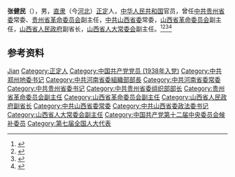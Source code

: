 {{Otheruses|other=名为张健民的其他人物|张健民}}

'''张健民'''（{{bd|1920年||2013年||catIdx=Zhang}}），男，[[直隶省|直隶]]（今[[河北省|河北]]）[[正定县|正定]]人，[[中华人民共和国|中华人民共和国]]官员，曾任[[中共贵州省委|中共贵州省委]]常委、[[贵州省革命委员会|贵州省革命委员会]]副主任，[[中共山西省委|中共山西省委]]常委，[[山西省革命委员会|山西省革命委员会]]副主任，[[山西省人民政府|山西省人民政府]]副省长，[[山西省人大常委会|山西省人大常委会]]副主任。<ref>{{Cite book|title=中华人民共和国职官志|author=何虎生, 李耀东, 向常福主编|publisher=中国社会出版社|year=2003|isbn=9787800883934|location=北京|pages=}}</ref><ref>{{Cite book|title=贵州百科全书|author=孙淦, 庹文升, 何仁仲主编|publisher=中国大百科全书出版社|year=2005|isbn=9787500074069|location=贵阳|pages=}}</ref><ref>{{cite book|title=中囯人名大辞典·现任党政军领导人物卷|author=廖盖隆等编|year=1990|publisher=上海辞书出版社|location=上海|page=}}</ref><ref>{{Cite web|title=张健民同志生平|url=http://cpc.people.com.cn/n/2013/0731/c87393-22385910.html|accessdate=2020-08-11|work=山西日报|archive-date=2016-07-13|archive-url=https://web.archive.org/web/20160713120144/http://cpc.people.com.cn/n/2013/0731/c87393-22385910.html}}</ref>

== 参考资料 ==
{{reflist}}

{{中华人民共和国官员小作品}}

{{Authority control}}
{{DEFAULTSORT:Zhang张}}
[[Category:张姓|Jian]]
[[Category:正定人|Category:正定人]]
[[Category:中国共产党党员_(1938年入党)|Category:中国共产党党员 (1938年入党)]]
[[Category:中共郑州地委书记|Category:中共郑州地委书记]]
[[Category:中共河南省委組織部部長|Category:中共河南省委組織部部長]]
[[Category:中共河南省委常委|Category:中共河南省委常委]]
[[Category:中共贵州省委书记|Category:中共贵州省委书记]]
[[Category:中共贵州省委组织部部长|Category:中共贵州省委组织部部长]]
[[Category:贵州省革命委员会副主任|Category:贵州省革命委员会副主任]]
[[Category:山西省革命委员会副主任|Category:山西省革命委员会副主任]]
[[Category:山西省人民政府副省长|Category:山西省人民政府副省长]]
[[Category:中共山西省委常委|Category:中共山西省委常委]]
[[Category:中共山西省委政法委书记|Category:中共山西省委政法委书记]]
[[Category:山西省人大常委会副主任|Category:山西省人大常委会副主任]]
[[Category:中国共产党第十二届中央委员会候补委员|Category:中国共产党第十二届中央委员会候补委员]]
[[Category:第七届全国人大代表|Category:第七届全国人大代表]]